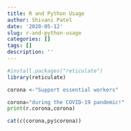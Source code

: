```yaml
---
title: R and Python Usage
author: Shivani Patel
date: '2020-05-12'
slug: r-and-python-usage
categories: []
tags: []
description: ''
---
```

```R
#install.packages("reticulate")
library(reticulate)

corona <-"Support essential workers"

```

```python
corona="during the COVID-19 pandemic!"
print(r.corona,corona)

```

```R
cat(c(corona,py$corona))

```

